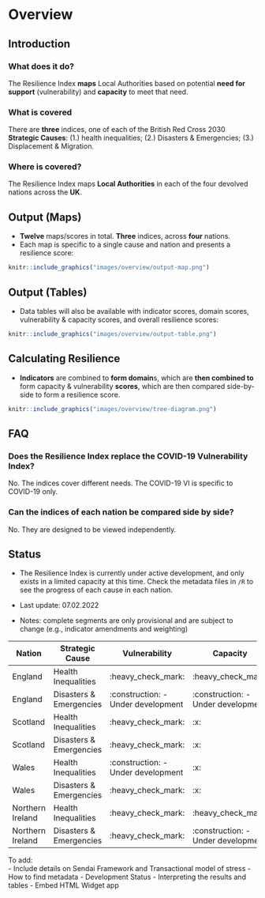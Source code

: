# Overview {#overview}

## Introduction

### What does it do?
The Resilience Index **maps** Local Authorities based on potential **need for support** (vulnerability) and **capacity** to meet that need.

### What is covered
There are **three** indices, one of each of the British Red Cross 2030 **Strategic Causes**: (1.) health inequalities; (2.) Disasters & Emergencies; (3.) Displacement & Migration.

### Where is covered?
The Resilience Index maps **Local Authorities** in each of the four devolved nations across the **UK**.

## Output (Maps)

- **Twelve** maps/scores in total. **Three** indices, across **four** nations.
- Each map is specific to a single cause and nation and presents a resilience score:

```r
knitr::include_graphics("images/overview/output-map.png")
```

## Output (Tables)

- Data tables will also be available with indicator scores, domain scores, vulnerability & capacity scores, and overall resilience scores:

```r
knitr::include_graphics("images/overview/output-table.png")
```

## Calculating Resilience

- **Indicators** are combined to **form domain**s, which are **then combined to** form capacity & vulnerability **scores**, which are then compared side-by-side to form a resilience score.

```r
knitr::include_graphics("images/overview/tree-diagram.png")
```

## FAQ

### Does the Resilience Index replace the COVID-19 Vulnerability Index?
No. The indices cover different needs. The COVID-19 VI is specific to
COVID-19 only.

### Can the indices of each nation be compared side by side?
No. They are designed to be viewed independently.

## Status

- The Resilience Index is currently under active development, and only exists in a limited capacity at this time. Check the metadata files in `/R` to see the progress of each cause in each nation.

- Last update: 07.02.2022
- Notes: complete segments are only provisional and are subject to change (e.g., indicator amendments and weighting)

| Nation | Strategic Cause | Vulnerability | Capacity | Shocks |
| --- | --- | --- | --- | --- |
| England | Health Inequalities | :heavy_check_mark: | :heavy_check_mark: | :no_entry_sign: |
| England | Disasters & Emergencies | :construction: - Under development | :construction: - Under development | :heavy_check_mark: - Heat Hazards |
| Scotland | Health Inequalities | :heavy_check_mark: | :x: | :no_entry_sign: |
| Scotland | Disasters & Emergencies | :heavy_check_mark: | :x: | :heavy_check_mark: - Heat Hazards |
| Wales | Health Inequalities | :construction: - Under development | :x: | :no_entry_sign: |
| Wales | Disasters & Emergencies | :heavy_check_mark: | :x: | :x: |
| Northern Ireland | Health Inequalities | :heavy_check_mark: | :heavy_check_mark: | :no_entry_sign: |
| Northern Ireland | Disasters & Emergencies | :heavy_check_mark: | :construction: - Under development | :heavy_check_mark: - Fires & Floods |

To add:  
- Include details on Sendai Framework and Transactional model of stress
- How to find metadata
- Development Status
- Interpreting the results and tables
- Embed HTML Widget app